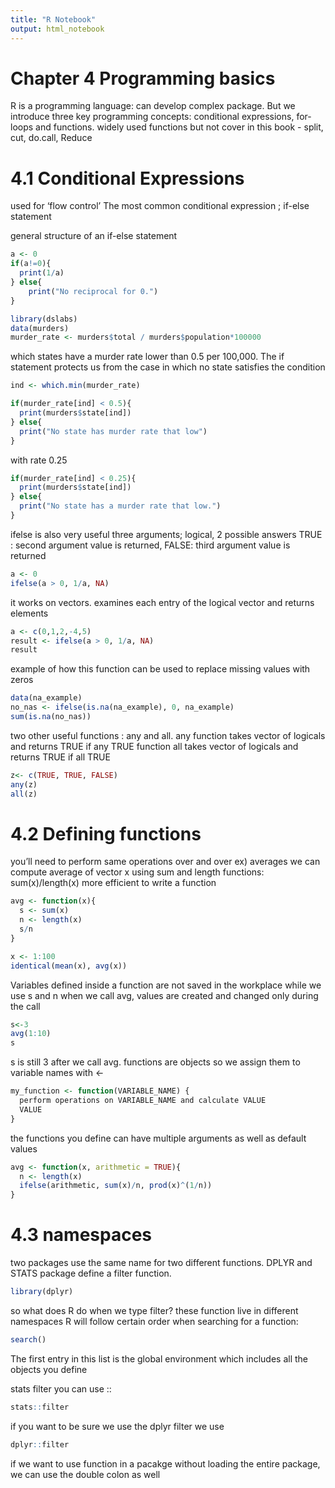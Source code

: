 ```yaml
---
title: "R Notebook"
output: html_notebook
---
```


# Chapter 4 Programming basics

R is a programming language: can develop complex package. But we introduce three key programming concepts: conditional expressions, for-loops and functions. widely used functions but not cover in this book - split, cut, do.call, Reduce

# 4.1 Conditional Expressions

used for 'flow control'
The most common conditional expression ; if-else statement

general structure of an if-else statement

```r
a <- 0
if(a!=0){
  print(1/a)
} else{
    print("No reciprocal for 0.")
}

```

```r
library(dslabs)
data(murders)
murder_rate <- murders$total / murders$population*100000
```

which states have a murder rate lower than 0.5 per 100,000. The if statement protects us from the case in which no state satisfies the condition

```r
ind <- which.min(murder_rate)

if(murder_rate[ind] < 0.5){
  print(murders$state[ind]) 
} else{
  print("No state has murder rate that low")
}
```

with rate 0.25

```r
if(murder_rate[ind] < 0.25){
  print(murders$state[ind]) 
} else{
  print("No state has a murder rate that low.")
}
```

ifelse is also very useful
three arguments; logical, 2 possible answers
TRUE : second argument value is returned, FALSE: third argument value is returned

```r
a <- 0
ifelse(a > 0, 1/a, NA)
```

it works on vectors.
examines each entry of the logical vector and returns elements

```r
a <- c(0,1,2,-4,5)
result <- ifelse(a > 0, 1/a, NA)
result
```

example of how this function can be used to replace missing values with zeros

```r
data(na_example)
no_nas <- ifelse(is.na(na_example), 0, na_example)
sum(is.na(no_nas))
```

two other useful functions : any and all.
any function takes vector of logicals and returns TRUE if any TRUE
function all takes vector of logicals and returns TRUE if all TRUE

```r
z<- c(TRUE, TRUE, FALSE)
any(z)
all(z)
```

# 4.2 Defining functions

you'll need to perform same operations over and over
ex) averages
we can compute average of vector x using sum and length functions: sum(x)/length(x)
more efficient to write a function

```r
avg <- function(x){
  s <- sum(x)
  n <- length(x)
  s/n
}
```

```r
x <- 1:100
identical(mean(x), avg(x))
```

Variables defined inside a function are not saved in the workplace
while we use s and n when we call avg, values are created and changed only during the call

```r
s<-3
avg(1:10)
s
```

s is still 3 after we call avg.
functions are objects so we assign them to variable names with <-

```r
my_function <- function(VARIABLE_NAME) {
  perform operations on VARIABLE_NAME and calculate VALUE
  VALUE
}
```

the functions you define can have multiple arguments as well as default values

```r
avg <- function(x, arithmetic = TRUE){
  n <- length(x)
  ifelse(arithmetic, sum(x)/n, prod(x)^(1/n))
}
```

# 4.3 namespaces

two packages use the same name for two different functions. DPLYR and STATS package define a filter function.

```r
library(dplyr)
```

so what does R do when we type filter?
these function live in different namespaces
R will follow certain order when searching for a function:

```r
search()
```

The first entry in this list is the global environment which includes all the objects you define

stats filter
you can use ::

```r
stats::filter
```

if you want to be sure we use the dplyr filter we use

```r
dplyr::filter
```

if we want to use function in a pacakge without loading the entire package, we can use the double colon as well

